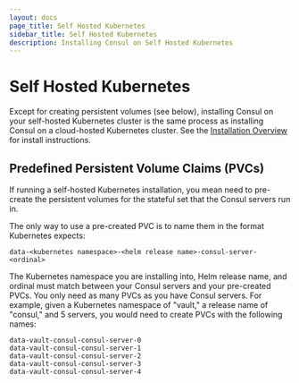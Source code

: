 ```yaml
---
layout: docs
page_title: Self Hosted Kubernetes
sidebar_title: Self Hosted Kubernetes
description: Installing Consul on Self Hosted Kubernetes
---
```


# Self Hosted Kubernetes

Except for creating persistent volumes (see below), installing Consul on your
self-hosted Kubernetes cluster is the same process as installing Consul on a
cloud-hosted Kubernetes cluster. See the [Installation Overview](/docs/k8s/installation/overview)
for install instructions.

## Predefined Persistent Volume Claims (PVCs)

If running a self-hosted Kubernetes installation, you mean need to pre-create
the persistent volumes for the stateful set that the Consul servers run in.

The only way to use a pre-created PVC is to name them in the format Kubernetes expects:

```text
data-<kubernetes namespace>-<helm release name>-consul-server-<ordinal>
```

The Kubernetes namespace you are installing into, Helm release name, and ordinal
must match between your Consul servers and your pre-created PVCs. You only
need as many PVCs as you have Consul servers. For example, given a Kubernetes
namespace of "vault," a release name of "consul," and 5 servers, you would need
to create PVCs with the following names:

```text
data-vault-consul-consul-server-0
data-vault-consul-consul-server-1
data-vault-consul-consul-server-2
data-vault-consul-consul-server-3
data-vault-consul-consul-server-4
```
